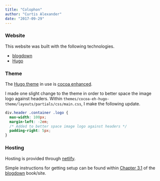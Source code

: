 ```yaml
---
title: "Colophon"
author: "Curtis Alexander"
date: "2017-09-29"
---
```


### Website 

This website was built with the following technologies.

* [blogdown](https://bookdown.org/yihui/blogdown/)
* [Hugo](https://gohugo.io/)

### Theme

The [Hugo theme](https://themes.gohugo.io/) in use is [cocoa enhanced](https://themes.gohugo.io/cocoa-eh-hugo-theme/).

I made one slight change to the theme in order to better space the image logo against headers.  Within `themes/cocoa-eh-hugo-theme/layouts/partials/css/main.css`, I make the following update.

```css
div.header .container .logo {
  max-width: 100px;
  margin-left: -2em;
  /* Added to better space image logo against headers */
  padding-right: 5px;
}
```

### Hosting

Hosting is provided through [netlify](https://www.netlify.com/).

Simple instructions for getting setup can be found within [Chapter 3.1](https://bookdown.org/yihui/blogdown/netlify.html) of the [blogdown](https://bookdown.org/yihui/blogdown/) book/site.
